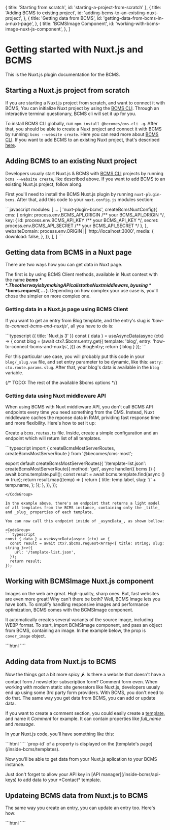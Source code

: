   { title: 'Starting from scratch', id: 'starting-a-project-from-scratch' },
  {
    title: 'Adding BCMS to existing project',
    id: 'adding-bcms-to-an-existing-nuxt-project',
  },
  {
    title: 'Getting data from BCMS',
    id: 'getting-data-from-bcms-in-a-nuxt-page',
  },
  {
    title: 'BCMSImage Component',
    id: 'working-with-bcms-image-nuxt-js-component',
  },
]

# Getting started with Nuxt.js and BCMS

This is the Nuxt.js plugin documentation for the BCMS.

## Starting a Nuxt.js project from scratch

If you are starting a Nuxt.js project from scratch, and want to connect it with BCMS, You can initialize Nuxt project by using the [BCMS CLI](/cli).
Through an interactive terminal questionary, BCMS cli will set it up for you.

To install BCMS CLI globally, run `npm install @becomes/cms-cli -g`. After that, you should be able to create a Nuxt project and connect it with BCMS by running: `bcms --website create`. Here you can read more about [BCMS CLI](/cli). If you want to add BCMS to an existing Nuxt project, that's described [here]().

## Adding BCMS to an existing Nuxt project

Developers usualy start Nuxt.js & BCMS with [BCMS CLI](/cli) projects by running `bcms --website create`, like described above. If you want to add BCMS to an existing Nuxt.js project, follow along.

First you'll need to install the BCMS Nuxt.js plugin by running `nuxt-plugin-bcms`. After that, add this code to your `nuxt.config.js` modules section:

<CodeGroup>
```javascript
modules: [
  ...
  [
    'nuxt-plugin-bcms',
    createBcmsNuxtConfig({
      cms: {
        origin: process.env.BCMS_API_ORIGIN /** your BCMS_API_ORIGIN */,
        key: {
          id:  process.env.BCMS_API_KEY /** your BCMS_API_KEY */,
          secret:  process.env.BCMS_API_SECRET /** your BCMS_API_SECRET */
        },
      },
      websiteDomain: process.env.ORIGIN || 'http://localhost:3000',
      media: {
        download: false,
      },
    }),
  ],
]
```
</CodeGroup>

## Getting data from BCMS in a Nuxt page

There are two ways how you can get data in Nuxt page.

The first is by using BCMS Client methods, available in Nuxt context with the name **$bcms**. The other way is by making API calls to the Nuxt middleware, by using **$bcms.request( ... )**. Depending on how complex your use case is, you'll chose the simpler on more complex one.

### Getting data in a Nuxt.js page using BCMS Client

If you want to get an entry from Blog template, and the entry's slug is _'how-to-connect-bcms-and-nuxtjs'_, all you have to do is:

<CodeGroup>
  ```typescript {{ title: 'Nuxt.js 3' }}
  const { data } = useAsyncData(async (ctx) => {
    const blog = (await ctx?.$bcms.entry.get({
      template: 'blog',
      entry: 'how-to-connect-bcms-and-nuxtjs',
    })) as BlogEntry;
    return { blog }
  });
  ```
</CodeGroup>

For this particular use case, you will probably put this code in your `blog/_slug.vue` file, and set entry parameter to be dynamic, like this: `entry: ctx.route.params.slug`. After that, your blog's data is available in the `blog` variable.

{/* TODO: The rest of the available $bcms options */}

### Getting data using Nuxt middleware API

When using BCMS with Nuxt middleware API, you don't call BCMS API endpoints every time you need something from the CMS. Instead, Nuxt middleware caches the reponse data in RAM, prividing fast response time and more flexibility. Here's how to set it up:

Create a `bcms.routes.ts` file. Inside, create a simple configuration and an endpoint which will return list of all templates.

<CodeGroup>
  ```typescript
import { createBcmsMostServerRoutes, createBcmsMostServerRoute } from '@becomes/cms-most';

export default createBcmsMostServerRoutes({
    '/template-list.json': createBcmsMostServerRoute({
      method: 'get',
      async handler({ bcms }) {
        await bcms.template.pull();
        const result = await bcms.template.find(async () => true);
        return result.map((temp) => {
          return {
            title: temp.label,
            slug: '/' + temp.name,
          };
        });
      },
    }),
});
````
</CodeGroup>

In the example above, there's an endpoint that returns a light model of all templates from the BCMS instance, containing only the _title_ and _slug_ properties of each template.

You can now call this endpoint inside of _asyncData_, as shown bellow:

<CodeGroup>
```typescript
const { data } = useAsyncData(async (ctx) => {
  const result = await ctx?.$bcms.request<Array<{ title: string; slug: string }>>({
    url: '/template-list.json',
  });
  return result;
});
````

</CodeGroup>

## Working with BCMSImage Nuxt.js component

Images on the web are great. High-quality, sharp ones. But, fast websites are even more great! Why can't there be both? Well, BCMS Image lets you have both. To simplify handling responsive images and performance optimization, BCMS comes with the BCMSImage component.

It automatically creates several variants of the source image, including WEBP format. To start, import BCMSImage component, and pass an object from BCMS, containing an image. In the example below, the prop is `cover_image` object.

<CodeGroup>
```html
<template>
  ...
  <BCMSImage :media="blog.meta.en.cover_image" />
</template>
<script lang="ts">
  import BCMSImage from 'nuxt-plugin-bcms/components/image.vue';
  export default Vue.extend({
    components: {
      BCMSImage,
    },
  });
</script>
````
</CodeGroup>

## Adding data from Nuxt.js to BCMS

Now the things got a bit more spicy 🌶️. Is there a website that doesn't have a contact form / newsletter subscription form? Comment form even. When working with modern static site generators like Nuxt.js, developers usualy end up using some 3rd party form providers. With BCMS, you don't need to do that. The same way you get data from BCMS, you can add or update data.

If you want to create a comment section, you could easily create a [template](/inside-bcms/templates), and name it *Comment* for example. It can contain properties like *full_name* and *message*.

In your Nuxt.js code, you'll have something like this:

<CodeGroup>
```html
<template>
  <form @submit="handleSubmit()">
    <label>
      <span>Your name</span>
      <input type="text" v-model="full_name" />
    </label>
    <label>
      <span>Your message</span>
      <textarea v-model="message"></textarea>
    </label>
  </form>
</template>
<script lang="ts">
  export default Vue.extend({
    data: {
      return {
        full_name: '',
        message: '',
      }
    },
    methods: {
      async handleSubmit() {
      const bcms = this.$bcms as BCMSNuxtPlugin;
      const date = new Date();
      await bcms.entry.create({
        templateId: '1234567', /** Your template ID */
        meta: [
          {
            lng: 'en',
            props: [
              {
                id: 'title-prop-id', /** Your title prop ID */
                data: [`Comment from ${date.toDateString()}`],
              },
              {
                id: 'slug-prop-id', /** Your slug prop ID */
                data: ['anthony-hopkins-comment'],
              },
              {
                id: 'full_name-prop-id', /** Your full_name prop ID */
                data: [this.full_name]
              },
               {
                id: 'message-prop-id', /** Your message prop ID */
                data: [this.message]
              }
            ],
          },
        ],
        content: [
          {
            lng: 'en',
            nodes: [
              // ProseMirror nodes
            ],
            plainText: '',
          },
        ],
      });
    },
    }
  });
</script>
````
</CodeGroup>

<Note>
  `prop-id` of a property is displayed on the [template's page](/inside-bcms/templates).
</Note>

Now you'll be able to get data from your Nuxt.js aplication to your BCMS instance.

<Note>
Just don't forget to allow your API key in [API manager](/inside-bcms/api-keys) to add data to your *Contact* template.
</Note>

## Updateing BCMS data from Nuxt.js to BCMS

The same way you create an entry, you can update an entry too. Here's how:

<CodeGroup>
```html
<script lang="ts">
  export default Vue.extend({
    methods: {
      async handleUpdate() {
        const bcms = this.$bcms as BCMSNuxtPlugin;
        const date = new Date();
        await bcms.entry.update({
          _id: '7654321', /** Your entry ID */
          templateId: '1234567', /** Your template ID */
          meta: [
            {
              lng: 'en',
              props: [
                {
                  id: 'title-prop-id', /** Your title prop ID */
                  data: [`Comment from ${date.toDateString()}`],
                },
                {
                  id: 'slug-prop-id', /** Your slug prop ID */
                  data: ['anthony-hopkins-comment'],
                },
                {
                  id: 'full_name-prop-id', /** Your full_name prop ID */
                  data: 'Anthony Hopkins'
                },
                {
                  id: 'message-prop-id', /** Your message prop ID */
                  data: 'First, principles, Clarice. Simplicity. Read Marcus Aurelius. Of each particular thing, ask what is it in itself? What is its nature?'
                }
              ],
            },
          ],
          content: [
            {
              lng: 'en',
              nodes: [
                // ProseMirror nodes
              ],
              plainText: '',
            },
          ],
        });
      },
    }
  });
</script>
````
</CodeGroup>
